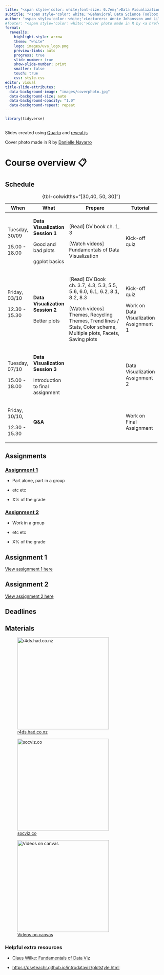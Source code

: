```yaml
---
title: "<span style='color: white;font-size: 0.7em;'>Data Visualization</span>"
subtitle: "<span style='color: white;'>Behavioral Data Science Toolbox 2025</span>"
author: "<span style='color: white;'>Lecturers: Annie Johansson and Lilian Ye</span>"
#footer: "<span style='color: white;'>Cover photo made in R by <a href='https://art.djnavarro.net' style='color: pink; text-decoration: underline;'>Danielle Navarro</a></span>"
format: 
  revealjs:
    highlight-style: arrow
    theme: "white"
    logo: images/uva_logo.png
    preview-links: auto
    progress: true
    slide-number: true
    show-slide-number: print
    smaller: false
    touch: true
    css: style.css
editor: visual
title-slide-attributes:
  data-background-image: "images/coverphoto.jpg"
  data-background-size: auto
  data-background-opacity: "1.0"
  data-background-repeat: repeat
---
```


```r
library(tidyverse)
```

## 

Slides created using [Quarto](https://quarto.org/){target="_blank"} and [reveal.js](https://revealjs.com/){target="_blank"}

Cover photo made in R by [Danielle Navarro](https://art.djnavarro.net){target="_blank"}

# Course overview 📋 {background-color="#8000FF"}

::: footer
:::

## Schedule {.smaller .scrollable}

+----------------+----------------------------------+--------------------------------------------------------------------------------------------------------------------+-----------------------------------------+
| When           | What                             | Prepare                                                                                                            | Tutorial                                |
+================+==================================+====================================================================================================================+=========================================+
| Tuesday, 30/09 | **Data Visualization Session 1** | \[Read\] DV book ch. 1, 3                                                                                          | Kick-off quiz                           |
|                |                                  |                                                                                                                    |                                         |
| 15.00 - 18.00  | Good and bad plots               | \[Watch videos\] Fundamentals of Data Visualization                                                                |                                         |
|                |                                  |                                                                                                                    |                                         |
|                | ggplot basics                    |                                                                                                                    |                                         |
+----------------+----------------------------------+--------------------------------------------------------------------------------------------------------------------+-----------------------------------------+
| Friday, 03/10  | **Data Visualization Session 2** | \[Read\] DV Book ch. 3.7, 4.3, 5.3, 5.5, 5.6, 6.0, 6.1, 6.2, 8.1, 8.2, 8.3                                         | Kick-off quiz                           |
|                |                                  |                                                                                                                    |                                         |
| 12.30 - 15.30  | Better plots                     | \[Watch videos\] Themes, Recycling Themes, Trend lines / Stats, Color scheme, Multiple plots, Facets, Saving plots | Work on Data Visualization Assignment 1 |
|                |                                  |                                                                                                                    |                                         |
| \              |                                  |                                                                                                                    |                                         |
+----------------+----------------------------------+--------------------------------------------------------------------------------------------------------------------+-----------------------------------------+
| Tuesday, 07/10 | **Data Visualization Session 3** |                                                                                                                    | Data Visualization Assignment 2         |
|                |                                  |                                                                                                                    |                                         |
| 15.00 - 18.00  | Introduction to final assignment |                                                                                                                    |                                         |
+----------------+----------------------------------+--------------------------------------------------------------------------------------------------------------------+-----------------------------------------+
| Friday, 10/10, | **Q&A**                          |                                                                                                                    | Work on Final Assignment                |
|                |                                  |                                                                                                                    |                                         |
| 12.30 - 15.30  |                                  |                                                                                                                    |                                         |
+----------------+----------------------------------+--------------------------------------------------------------------------------------------------------------------+-----------------------------------------+

: {tbl-colwidths="\[30,40, 50, 30\]"}

## Assignments

::: {layout-ncol="2"}
### [Assignment 1](assignments/dv-assignment-1.html){target="_blank"}

-   Part alone, part in a group

-   etc etc

-   X% of the grade

### [Assignment 2](assignments/dv-assignment-2.html){target="_blank"}

-   Work in a group

-   etc etc

-   X% of the grade
::: 

## Assignment 1
[View assignment 1 here](assignments/dv-assignment-1.html){target="_blank"}

## Assignment 2
[View assignment 2 here](assignments/dv-assignment-2.html){target="_blank"}



## Deadlines

## Materials {.scrollable}

::: {layout-ncol="3"}
![[r4ds.had.co.nz](https://r4ds.hadley.nz/data-visualize.html)](images/book_wickham.png){fig-align="left" height="300"}

![[socviz.co](https://socviz.co/)](images/book_healy.jpg){fig-align="left" height="300"}

![[Videos on canvas](https://canvas.uva.nl/courses/47312/modules)](images/canvas.png){fig-align="left" height="300"}

### Helpful extra resources

-   [Claus Wilke: Fundamentals of Data Viz](https://clauswilke.com/dataviz/)

-   <https://psyteachr.github.io/introdataviz/plotstyle.html>
:::



